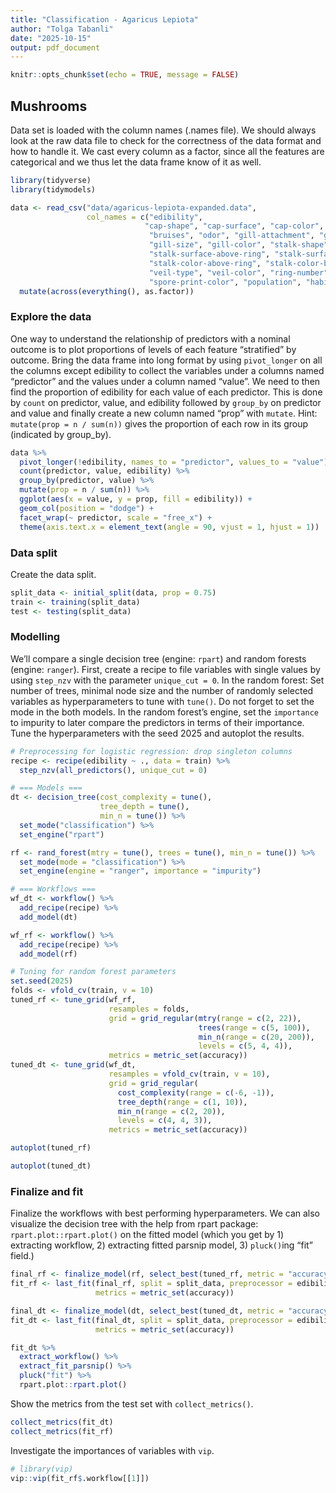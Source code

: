```yaml
---
title: "Classification - Agaricus Lepiota"
author: "Tolga Tabanli"
date: "2025-10-15"
output: pdf_document
---
```


```r
knitr::opts_chunk$set(echo = TRUE, message = FALSE)
```

## Mushrooms

Data set is loaded with the column names (.names file).
We should always look at the raw data file to check for the correctness of
the data format and how to handle it.
We cast every column as a factor, since all the features are categorical
and we thus let the data frame know of it as well.

```r
library(tidyverse)
library(tidymodels)

data <- read_csv("data/agaricus-lepiota-expanded.data",
                 col_names = c("edibility",
                              "cap-shape", "cap-surface", "cap-color",
                               "bruises", "odor", "gill-attachment", "gill-spacing",
                               "gill-size", "gill-color", "stalk-shape", "stalk-root",
                               "stalk-surface-above-ring", "stalk-surface-below-ring",
                               "stalk-color-above-ring", "stalk-color-below-ring",
                               "veil-type", "veil-color", "ring-number", "ring-type",
                               "spore-print-color", "population", "habitat")) %>%
  mutate(across(everything(), as.factor))
```

### Explore the data

One way to understand the relationship of predictors with a nominal outcome is
to plot proportions of levels of each feature "stratified" by outcome.
Bring the data frame into long format by using `pivot_longer` on all the columns
except edibility to collect the variables under a columns named "predictor" and
the values under a column named "value".
We need to then find the proportion of edibility for each value of each predictor.
This is done by `count` on predictor, value, and edibility followed by `group_by`
on predictor and value and finally create a new column named "prop" with `mutate`.
Hint: `mutate(prop = n / sum(n))` gives the proportion of each row in its group (indicated by group_by).

```r
data %>%
  pivot_longer(!edibility, names_to = "predictor", values_to = "value") %>%
  count(predictor, value, edibility) %>%
  group_by(predictor, value) %>%
  mutate(prop = n / sum(n)) %>%
  ggplot(aes(x = value, y = prop, fill = edibility)) +
  geom_col(position = "dodge") +
  facet_wrap(~ predictor, scale = "free_x") +
  theme(axis.text.x = element_text(angle = 90, vjust = 1, hjust = 1))
```


### Data split

Create the data split. 

```r
split_data <- initial_split(data, prop = 0.75)
train <- training(split_data)
test <- testing(split_data)
```


### Modelling

We'll compare a single decision tree (engine: `rpart`) and random forests (engine: `ranger`).
First, create a recipe to file variables with single values by using `step_nzv` with
the parameter `unique_cut = 0`.
In the random forest:
Set number of trees, minimal node size and the number of randomly selected variables as hyperparameters to tune with `tune()`.
Do not forget to set the mode in the both models.
In the random forest's engine, set the `importance` to impurity to later
compare the predictors in terms of their importance.
Tune the hyperparameters with the seed 2025 and autoplot the results.

```r
# Preprocessing for logistic regression: drop singleton columns
recipe <- recipe(edibility ~ ., data = train) %>%
  step_nzv(all_predictors(), unique_cut = 0)

# === Models ===
dt <- decision_tree(cost_complexity = tune(),
                    tree_depth = tune(),
                    min_n = tune()) %>%
  set_mode("classification") %>%
  set_engine("rpart")

rf <- rand_forest(mtry = tune(), trees = tune(), min_n = tune()) %>%
  set_mode(mode = "classification") %>%
  set_engine(engine = "ranger", importance = "impurity")

# === Workflows ===
wf_dt <- workflow() %>%
  add_recipe(recipe) %>%
  add_model(dt)

wf_rf <- workflow() %>%
  add_recipe(recipe) %>%
  add_model(rf)

# Tuning for random forest parameters
set.seed(2025)
folds <- vfold_cv(train, v = 10)
tuned_rf <- tune_grid(wf_rf,
                      resamples = folds,
                      grid = grid_regular(mtry(range = c(2, 22)),
                                          trees(range = c(5, 100)),
                                          min_n(range = c(20, 200)),
                                          levels = c(5, 4, 4)),
                      metrics = metric_set(accuracy))
tuned_dt <- tune_grid(wf_dt,
                      resamples = vfold_cv(train, v = 10),
                      grid = grid_regular(
                        cost_complexity(range = c(-6, -1)),
                        tree_depth(range = c(1, 10)),
                        min_n(range = c(2, 20)),
                        levels = c(4, 4, 3)),
                      metrics = metric_set(accuracy))

autoplot(tuned_rf)

autoplot(tuned_dt)

```

### Finalize and fit

Finalize the workflows with best performing hyperparameters.
We can also visualize the decision tree with the help from rpart package:
`rpart.plot::rpart.plot()` on the fitted model (which you get by
1) extracting workflow, 2) extracting fitted parsnip model, 3) `pluck()`ing
"fit" field.)

```r
final_rf <- finalize_model(rf, select_best(tuned_rf, metric = "accuracy"))
fit_rf <- last_fit(final_rf, split = split_data, preprocessor = edibility ~ .,
                   metrics = metric_set(accuracy))

final_dt <- finalize_model(dt, select_best(tuned_dt, metric = "accuracy"))
fit_dt <- last_fit(final_dt, split = split_data, preprocessor = edibility ~ .,
                   metrics = metric_set(accuracy))

fit_dt %>%
  extract_workflow() %>%
  extract_fit_parsnip() %>%
  pluck("fit") %>%
  rpart.plot::rpart.plot()
```

Show the metrics from the test set with `collect_metrics()`.

```r
collect_metrics(fit_dt)
collect_metrics(fit_rf)
```


Investigate the importances of variables with `vip`.

```r
# library(vip)
vip::vip(fit_rf$.workflow[[1]])
```

